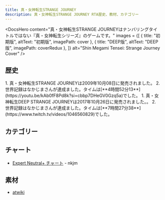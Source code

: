 ```yaml
---
title: 真・女神転生STRANGE JOURNEY
description: 真・女神転生STRANGE JOURNEY RTA歴史、教材、カテゴリー
---
```




<DocsHero 
    content="真・女神転生STRANGE JOURNEYはナンバリングタイトルではない『真・女神転生シリーズ』のゲームです。"
    images = {[
        {
            title: "初期版",
            altText: "初期版",
            imagePath: cover
        },
        {
            title: "DEEP版",
            altText: "DEEP版",
            imagePath: coverRedux
        },
    ]}
    alt="Shin Megami Tensei: Strange Journey Cover"
/>

<LinkCard title="ランキング" href="https://www.speedrun.com/smtsjr" description="投稿されたRTA動画を観るようにSpeedrun.comへ"/>

## 歴史
<Tabs>
    <TabItem label="初期版">
        <Steps>
            1. 真・女神転生STRANGE JOURNEYは2009年10月08日に発売されました。
            2. 世界記録はなかじまさんが達成ました。タイムは[**4時間52分13**](https://youtu.be/kAb0fF8Pd8k?si=cbbp7DHeGV0Gzq5a)でした。
        </Steps>
    </TabItem>
    <TabItem label="DEEP">
        <Steps>
        1. 真・女神転生DEEP STRANGE JOURNEYは2017年10月26日に発売されました。。
        2. 世界記録はなかじまさんが達成ました。タイムは[**7時間27分38**](https://www.twitch.tv/videos/1046560829)でした。
        </Steps>
    </TabItem>
</Tabs>

## カテゴリー
<CardGrid>
        <Card title="Expert Neutral+"></Card>
</CardGrid>

## チャート
- [Expert Neutral+ チャート](https://docs.google.com/spreadsheets/d/1s8jE1kcHVaTPeCjYoka4rKa1xESNSQQnw0mNspkKoBU/edit?usp=sharing) - nkjm

## 素材
- [atwiki](https://w.atwiki.jp/megamitenseisj/)